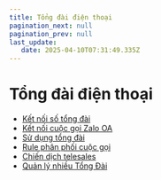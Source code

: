 ```yaml
---
title: Tổng đài điện thoại
pagination_next: null
pagination_prev: null
last_update:
   date: 2025-04-10T07:31:49.335Z
---
```

# Tổng đài điện thoại
* [Kết nối số tổng đài](/90-tong-dai-dien-thoai/1.-ket-noi-so-tong-dai.mdx)
* [Kết nối cuộc gọi Zalo OA](/90-tong-dai-dien-thoai/2.-ket-noi-cuoc-goi-zalo-oa.mdx)
* [Sử dụng tổng đài](/90-tong-dai-dien-thoai/2.-su-dung-tong-dai.mdx)
* [Rule phân phối cuộc gọi](/90-tong-dai-dien-thoai/3.-rule-phan-phoi-cuoc-goi.mdx)
* [Chiến dịch telesales](/90-tong-dai-dien-thoai/4.-chien-dich-telesales.mdx)
* [Quản lý nhiều Tổng Đài](/90-tong-dai-dien-thoai/5.-quan-ly-nhieu-tong-dai.mdx)